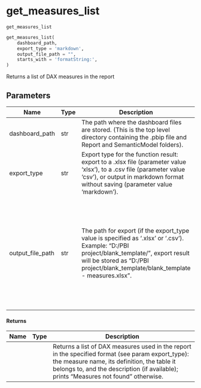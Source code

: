 # get_measures_list { #powerbpy.get_measures_list }

`get_measures_list`

```python
get_measures_list(
    dashboard_path,
    export_type = 'markdown',
    output_file_path = "", 
    starts_with = 'formatString:',
)
```

Returns a list of DAX measures in the report

## Parameters {.doc-section .doc-section-parameters}

| Name              | Type   | Description                                                                                                                                                                                                                            | Default         |
|-------------------|--------|----------------------------------------------------------------------------------------------------------------------------------------------------------------------------------------------------------------------------------------|-----------------|
| dashboard_path    | str    | The path where the dashboard files are stored. (This is the top level directory containing the .pbip file and Report and SemanticModel folders).                                                                                       | _required_      |
| export_type       | str    | Export type for the function result: export to a .xlsx file (parameter value 'xlsx'), to a .csv file (parameter value 'csv'), or output in markdown format without saving (parameter value 'markdown').                                | `markdown`      |
| output_file_path  | str    | The path for export (if the export_type value is specified as '.xlsx' or '.csv'). Example: "D:/PBI project/blank_template/", export result will be stored as "D:/PBI project/blank_template/blank_template - measures.xlsx".           | ``              |
| starts_with       | str    | Technical parameter for measure selection. Default options is 'formatString:', for older reports without formatString in the measure definition try using 'lineageTag:' instead.                                                       | `formatString:` |

#### Returns {.doc-section .doc-section-returns}

| Name   | Type   | Description                                                                                                                                                                                                                                                                                                                          |
|--------|--------|--------------------------------------------------------------------------------------------------------------------------------------------------------------------------------------------------------------------------------------------------------------------------------------------------------------------------------------|
|        |        | Returns a list of DAX measures used in the report in the specified format (see param export_type): the measure name, its definition, the table it belongs to, and the description (if available); prints "Measures not found" otherwise.                                                                                             |
